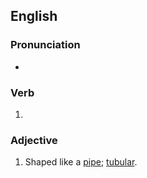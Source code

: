 ==English==

===Pronunciation===
* {{IPA|en|/paɪpt/}}

===Verb===
{{head|en|verb form}}

# {{en-past of|pipe}}

===Adjective===
{{en-adj|-}}

# Shaped like a [[pipe]]; [[tubular]].